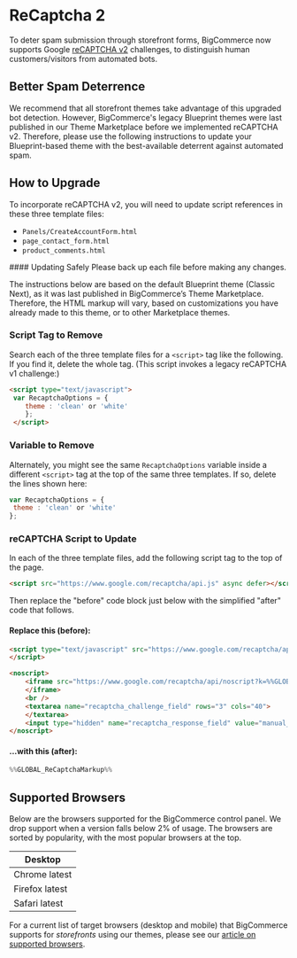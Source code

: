 # ReCaptcha 2

 

To deter spam submission through storefront forms, BigCommerce now supports Google [reCAPTCHA v2](https://support.google.com/recaptcha/?hl=en#6080933) challenges, to distinguish human customers/visitors from automated bots.

## Better Spam Deterrence

We recommend that all storefront themes take advantage of this upgraded bot detection. However, BigCommerce's legacy Blueprint themes were last published in our Theme Marketplace before we implemented reCAPTCHA v2. Therefore, please use the following instructions to update your Blueprint-based theme with the best-available deterrent against automated spam.

## How to Upgrade

To incorporate reCAPTCHA v2, you will need to update script references in these three template files: 

* `Panels/CreateAccountForm.html`
* `page_contact_form.html`
* `product_comments.html`

    
<Callout type="warning">
  #### Updating Safely 
  Please back up each file before making any changes. 
</Callout>
 
The instructions below are based on the default Blueprint theme (Classic Next), as it was last published in BigCommerce’s Theme Marketplace. Therefore, the HTML markup will vary, based on customizations you have already made to this theme, or to other Marketplace themes.



### Script Tag to Remove
Search each of the three template files for a ``<script>`` tag like the following. If you find it, delete the whole tag. (This script invokes a legacy reCAPTCHA v1 challenge:)

```html filename="Script Tag to Remove" showLineNumbers copy
<script type="text/javascript"> 
 var RecaptchaOptions = { 
    theme : 'clean' or 'white' 
    }; 
 </script>
```
### Variable to Remove

Alternately, you might see the same `RecaptchaOptions` variable inside a different `<script>` tag at the top of the same three templates. If so, delete the lines shown here:


```js filename="Variable to Remove" showLineNumbers copy
var RecaptchaOptions = { 
 theme : 'clean' or 'white'
};

```

### reCAPTCHA Script to Update

In each of the three template files, add the following script tag to the top of the page.


```html filename="Script Tag to Update" copy
<script src="https://www.google.com/recaptcha/api.js" async defer></script>
```

Then replace the "before" code block just below with the simplified "after" code that follows.

#### Replace this (before):
 
```html filename="Script Tag to Remove" showLineNumbers copy
<script type="text/javascript" src="https://www.google.com/recaptcha/api/challenge?k=%%GLOBAL_ReCaptchaAPIKeyPublic%%">
</script>

<noscript>
    <iframe src="https://www.google.com/recaptcha/api/noscript?k=%%GLOBAL_ReCaptchaAPIKeyPublic%%" height="300" width="500" frameborder="0">
    </iframe>
    <br />
    <textarea name="recaptcha_challenge_field" rows="3" cols="40">
    </textarea>
    <input type="hidden" name="recaptcha_response_field" value="manual_challenge">
</noscript>
```

#### ...with this (after):

```java filename="" copy
%%GLOBAL_ReCaptchaMarkup%%
```

## Supported Browsers 

Below are the browsers supported for the BigCommerce control panel. We drop support when a version falls below 2% of usage. The browsers are sorted by popularity, with the most popular browsers at the top.

| Desktop |
|-|
| Chrome latest |
| Firefox latest |
| Safari latest |

For a current list of target browsers (desktop and mobile) that BigCommerce supports for _storefronts_ using our themes, please see our [article on supported browsers](https://support.bigcommerce.com/s/article/Themes-Supported-Browsers?language=en_US).

